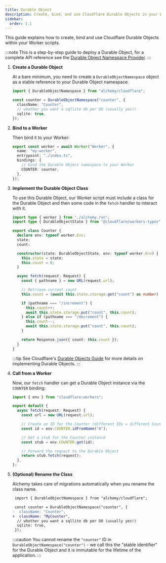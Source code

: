 ```yaml
---
title: Durable Object
description: Create, bind, and use Cloudflare Durable Objects in your Worker applications. Learn how to implement stateful microservices with persistent storage in Cloudflare Workers.
sidebar:
  order: 1.1
---
```



This guide explains how to create, bind and use Cloudflare Durable Objects within your Worker scripts.

:::note
This is a step-by-step guide to deploy a Durable Object, for a complete API reference see the [Durable Object Namespace Provider](/providers/cloudflare/durable-object-namespace).
:::

<Steps>

1. **Create a Durable Object**

   At a bare minimum, you need to create a `DurableObjectNamespace` object as a stable reference to your Durable Object namespace.

   ```ts
   import { DurableObjectNamespace } from "alchemy/cloudflare";

   const counter = DurableObjectNamespace("counter", {
     className: "Counter",
     // whether you want a sqllite db per DO (usually yes!)
     sqlite: true,
   });
   ```

2. **Bind to a Worker**

   Then bind it to your Worker:

   ```ts
   export const worker = await Worker("Worker", {
     name: "my-worker",
     entrypoint: "./index.ts",
     bindings: {
       // bind the Durable Object namespace to your Worker
       COUNTER: counter,
     },
   });
   ```

3. **Implement the Durable Object Class**

   To use this Durable Object, our Worker script must include a class for the Durable Object and then some code in the `fetch` handler to interact with it.

   ```ts
   import type { worker } from "./alchemy.run";
   import type { DurableObjectState } from "@cloudflare/workers-types";

   export class Counter {
     declare env: typeof worker.Env;
     state;
     count;

     constructor(state: DurableObjectState, env: typeof worker.Env) {
       this.state = state;
       this.count = 0;
     }

     async fetch(request: Request) {
       const { pathname } = new URL(request.url);

       // Retrieve current count
       this.count = (await this.state.storage.get("count") as number) ?? 0;

       if (pathname === "/increment") {
         this.count++;
         await this.state.storage.put("count", this.count);
       } else if (pathname === "/decrement") {
         this.count--;
         await this.state.storage.put("count", this.count);
       }

       return Response.json({ count: this.count });
     }
   }
   ```

   :::tip
   See Cloudflare's [Durable Objects Guide](https://developers.cloudflare.com/durable-objects/get-started/) for more details on implementing Durable Objects.
   :::

4. **Call from a Worker**

   Now, our `fetch` handler can get a Durable Object instance via the `COUNTER` binding:

   ```ts
   import { env } from "cloudflare:workers";

   export default {
     async fetch(request: Request) {
       const url = new URL(request.url);

       // Create an ID for the Counter (different IDs = different Counter instances)
       const id = env.COUNTER.idFromName("A");

       // Get a stub for the Counter instance
       const stub = env.COUNTER.get(id);

       // Forward the request to the Durable Object
       return stub.fetch(request);
     },
   };
   ```

5. **(Optional) Rename the Class**

   Alchemy takes care of migrations automatically when you rename the class name.

   ```diff lang='ts'
    import { DurableObjectNamespace } from "alchemy/cloudflare";

    const counter = DurableObjectNamespace("counter", {
   -  className: "Counter",
   +  className: "MyCounter",
     // whether you want a sqllite db per DO (usually yes!)
     sqlite: true,
    });
   ```

   :::caution
   You cannot rename the `"counter"` ID in `DurableObjectNamespace("counter")` - we call this the "stable identifier" for the Durable Object and it is immutable for the lifetime of the application.
   :::

</Steps>
